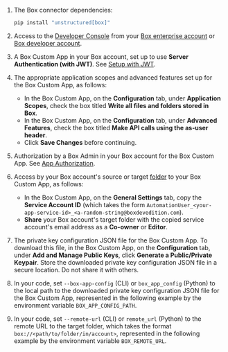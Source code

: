 1. The Box connector dependencies:

   ```bash CLI, Python
   pip install "unstructured[box]"
   ```

2. Access to the [Developer Console](https://app.box.com/developers/console) from your [Box enterprise account](https://account.box.com/signup/enterprise-plan) or [Box developer account](https://account.box.com/signup/developer).

3. A Box Custom App in your Box account, set up to use **Server Authentication (with JWT)**. See [Setup with JWT](https://developer.box.com/guides/authentication/jwt/jwt-setup/).

4. The appropriate application scopes and advanced features set up for the Box Custom App, as follows:

   - In the Box Custom App, on the **Configuration** tab, under **Application Scopes**, check the box titled **Write all files and folders stored in Box**.
   - In the Box Custom App, on the **Configuration** tab, under **Advanced Features**, check the box titled **Make API calls using the as-user header**.
   - Click **Save Changes** before continuing.

5. Authorization by a Box Admin in your Box account for the Box Custom App. See [App Authorization](https://developer.box.com/guides/authentication/jwt/jwt-setup/#app-authorization).

6. Access by your Box account's source or target [folder](https://app.box.com/folder/0) to your Box Custom App, as follows:

   - In the Box Custom App, on the **General Settings** tab, copy the **Service Account ID** (which takes the form `AutomationUser_<your-app-service-id>_<a-random-string@boxdevedition.com`).
   - **Share** your Box account's target folder with the copied service account's email address as a **Co-owner** or **Editor**. 

7. The private key configuration JSON file for the Box Custom App. To download this file, in the Box Custom App, on the **Configuration** tab, under **Add and Manage Public Keys**, click **Generate a Public/Private Keypair**. Store the downloaded private key configuration JSON file in a secure location. Do not share it with others.

8. In your code, set `--box-app-config` (CLI) or `box_app_config` (Python) to the local path to the downloaded private key configuration JSON file for the Box Custom App, represented in the following example by the environment variable `BOX_APP_CONFIG_PATH`.

9. In your code, set `--remote-url` (CLI) or `remote_url` (Python) to the remote URL to the target folder, which takes the format `box://<path/to/folder/in/account>`, represented in the following example by the environment variable `BOX_REMOTE_URL`.